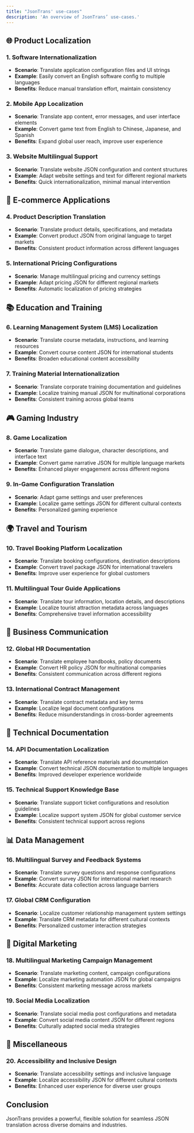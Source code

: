 ```yaml
---
title: "JsonTrans' use-cases"
description: 'An overview of JsonTrans’ use-cases.'
---
```


## 🌐 Product Localization

### 1. Software Internationalization
- **Scenario**: Translate application configuration files and UI strings
- **Example**: Easily convert an English software config to multiple languages
- **Benefits**: Reduce manual translation effort, maintain consistency

### 2. Mobile App Localization
- **Scenario**: Translate app content, error messages, and user interface elements
- **Example**: Convert game text from English to Chinese, Japanese, and Spanish
- **Benefits**: Expand global user reach, improve user experience

### 3. Website Multilingual Support
- **Scenario**: Translate website JSON configuration and content structures
- **Example**: Adapt website settings and text for different regional markets
- **Benefits**: Quick internationalization, minimal manual intervention

## 🛒 E-commerce Applications

### 4. Product Description Translation
- **Scenario**: Translate product details, specifications, and metadata
- **Example**: Convert product JSON from original language to target markets
- **Benefits**: Consistent product information across different languages

### 5. International Pricing Configurations
- **Scenario**: Manage multilingual pricing and currency settings
- **Example**: Adapt pricing JSON for different regional markets
- **Benefits**: Automatic localization of pricing strategies

## 📚 Education and Training

### 6. Learning Management System (LMS) Localization
- **Scenario**: Translate course metadata, instructions, and learning resources
- **Example**: Convert course content JSON for international students
- **Benefits**: Broaden educational content accessibility

### 7. Training Material Internationalization
- **Scenario**: Translate corporate training documentation and guidelines
- **Example**: Localize training manual JSON for multinational corporations
- **Benefits**: Consistent training across global teams

## 🎮 Gaming Industry

### 8. Game Localization
- **Scenario**: Translate game dialogue, character descriptions, and interface text
- **Example**: Convert game narrative JSON for multiple language markets
- **Benefits**: Enhanced player engagement across different regions

### 9. In-Game Configuration Translation
- **Scenario**: Adapt game settings and user preferences
- **Example**: Localize game settings JSON for different cultural contexts
- **Benefits**: Personalized gaming experience

## 🌍 Travel and Tourism

### 10. Travel Booking Platform Localization
- **Scenario**: Translate booking configurations, destination descriptions
- **Example**: Convert travel package JSON for international travelers
- **Benefits**: Improve user experience for global customers

### 11. Multilingual Tour Guide Applications
- **Scenario**: Translate tour information, location details, and descriptions
- **Example**: Localize tourist attraction metadata across languages
- **Benefits**: Comprehensive travel information accessibility

## 🤝 Business Communication

### 12. Global HR Documentation
- **Scenario**: Translate employee handbooks, policy documents
- **Example**: Convert HR policy JSON for multinational companies
- **Benefits**: Consistent communication across different regions

### 13. International Contract Management
- **Scenario**: Translate contract metadata and key terms
- **Example**: Localize legal document configurations
- **Benefits**: Reduce misunderstandings in cross-border agreements

## 🔧 Technical Documentation

### 14. API Documentation Localization
- **Scenario**: Translate API reference materials and documentation
- **Example**: Convert technical JSON documentation to multiple languages
- **Benefits**: Improved developer experience worldwide

### 15. Technical Support Knowledge Base
- **Scenario**: Translate support ticket configurations and resolution guidelines
- **Example**: Localize support system JSON for global customer service
- **Benefits**: Consistent technical support across regions

## 📊 Data Management

### 16. Multilingual Survey and Feedback Systems
- **Scenario**: Translate survey questions and response configurations
- **Example**: Convert survey JSON for international market research
- **Benefits**: Accurate data collection across language barriers

### 17. Global CRM Configuration
- **Scenario**: Localize customer relationship management system settings
- **Example**: Translate CRM metadata for different cultural contexts
- **Benefits**: Personalized customer interaction strategies

## 🚀 Digital Marketing

### 18. Multilingual Marketing Campaign Management
- **Scenario**: Translate marketing content, campaign configurations
- **Example**: Localize marketing automation JSON for global campaigns
- **Benefits**: Consistent marketing message across markets

### 19. Social Media Localization
- **Scenario**: Translate social media post configurations and metadata
- **Example**: Convert social media content JSON for different regions
- **Benefits**: Culturally adapted social media strategies

## 🌈 Miscellaneous

### 20. Accessibility and Inclusive Design
- **Scenario**: Translate accessibility settings and inclusive language
- **Example**: Localize accessibility JSON for different cultural contexts
- **Benefits**: Enhanced user experience for diverse user groups

## Conclusion
JsonTrans provides a powerful, flexible solution for seamless JSON translation across diverse domains and industries.